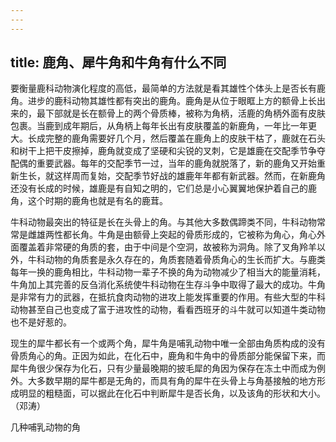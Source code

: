 ```yaml
---
---
---
```

title: 鹿角、犀牛角和牛角有什么不同
---




要衡量鹿科动物演化程度的高低，最简单的方法就是看其雄性个体头上是否长有鹿角。进步的鹿科动物其雄性都有突出的鹿角。鹿角是从位于眼眶上方的额骨上长出来的，最下部就是长在额骨上的两个骨质棒，被称为角柄，活鹿的角柄外面有皮肤包裹。当鹿到成年期后，从角柄上每年长出有皮肤覆盖的新鹿角，一年比一年更大。长成完整的鹿角需要好几个月，然后覆盖在鹿角上的皮肤干枯了，鹿就在石头和树干上把干皮擦掉，鹿角就变成了坚硬和尖锐的叉刺，它是雄鹿在交配季节争夺配偶的重要武器。每年的交配季节一过，当年的鹿角就脱落了，新的鹿角又开始重新生长，就这样周而复始，交配季节好战的雄鹿年年都有新武器。然而，在新鹿角还没有长成的时候，雄鹿是有自知之明的，它们总是小心翼翼地保护着自己的鹿角，这个时期的鹿角也就是有名的鹿茸。

牛科动物最突出的特征是长在头骨上的角。与其他大多数偶蹄类不同，牛科动物常常是雌雄两性都长角。牛角是由额骨上突起的骨质形成的，它被称为角心，角心外面覆盖着非常硬的角质的套，由于中间是个空洞，故被称为洞角。除了叉角羚羊以外，牛科动物的角质套是永久存在的，角质套随着骨质角心的生长而扩大。与鹿类每年一换的鹿角相比，牛科动物一辈子不换的角为动物减少了相当大的能量消耗，牛角加上其完善的反刍消化系统使牛科动物在生存斗争中取得了最大的成功。牛角是非常有力的武器，在抵抗食肉动物的进攻上能发挥重要的作用。有些大型的牛科动物甚至自己也变成了富于进攻性的动物，看看西班牙的斗牛就可以知道牛类动物也不是好惹的。

现生的犀牛都长有一个或两个角，犀牛角是哺乳动物中唯一全部由角质构成的没有骨质角心的角。正因为如此，在化石中，鹿角和牛角中的骨质部分能保留下来，而犀牛角很少保存为化石，只有少量最晚期的披毛犀的角因为保存在冻土中而成为例外。大多数早期的犀牛都是无角的，而具有角的犀牛在头骨上与角基接触的地方形成明显的粗糙面，可以据此在化石中判断犀牛是否长角，以及该角的形状和大小。（邓涛）

几种哺乳动物的角